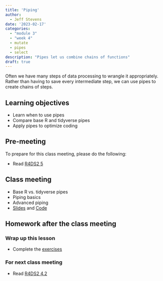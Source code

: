 ```yaml
---
title: 'Piping'
author:
  - Jeff Stevens
date: '2023-02-17'
categories: 
  - "module 3"
  - "week 4"
  - mutate
  - pipes
  - select
description: "Pipes let us combine chains of functions"
draft: true
---
```


Often we have many steps of data processing to wrangle it appropriately. Rather than having to save every intermediate step, we can use pipes to create chains of steps.

## Learning objectives

* Learn when to use pipes
* Compare base R and tidyverse pipes
* Apply pipes to optimize coding

## Pre-meeting

To prepare for this class meeting, please do the following:

* Read [R4DS2 5](https://r4ds.hadley.nz/workflow-pipes.html){target='_blank'}

## Class meeting

* Base R vs. tidyverse pipes
* Piping basics
* Advanced piping
* [Slides](../../slides/12_piping.qmd){target="_blank"} and [Code](../../code/12_piping.html){target="_blank"}

## Homework after the class meeting
### Wrap up this lesson

* Complete the [exercises](https://jeffreyrstevens.shinyapps.io/dpavir2025_12_piping/){target='_blank'}

### For next class meeting

* Read [R4DS2 4.2](https://r4ds.hadley.nz/data-transform.html#filter){target='_blank'}
